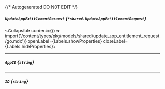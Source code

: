 {/* Autogenerated DO NOT EDIT  */}

##### `UpdateAppEntitlementRequest` *{`*shared.UpdateAppEntitlementRequest`}*
<Collapsible content={() => import('/content/types/pkg/models/shared/update_app_entitlement_request/go.mdx')} openLabel={Labels.showProperties} closeLabel={Labels.hideProperties}>
</Collapsible>

---
##### `AppID` *{`string`}*

---
##### `ID` *{`string`}*


